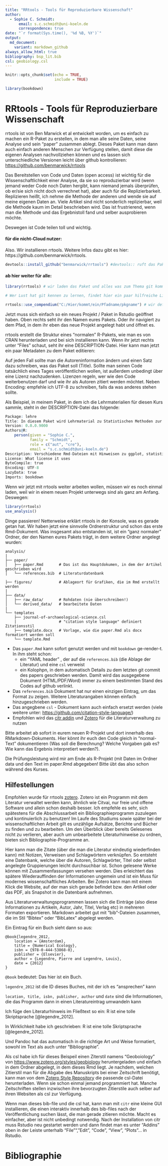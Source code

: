 ```yaml
---
title: "RRtools - Tools für Reproduzierbare Wissenschaft"
author:
  - Sophie C. Schmidt:
      email: s.c.schmidt@uni-koeln.de
      correspondence: true
date: "`r format(Sys.time(), '%d %B, %Y')`"
output:
  md_document:
    variant: markdown_github
always_allow_html: true
bibliography: bsp_lit.bib
csl: geobiology.csl
---
```


```r
knitr::opts_chunk$set(echo = TRUE,
                      include = TRUE)

library(bookdown)
```
# RRtools - Tools für Reproduzierbare Wissenschaft

rrtools ist von Ben Marwick et al entwickelt worden, um es einfach zu machen ein R-Paket zu erstellen, in dem man alle seine Daten, seine Analyse und sein "paper" zusammen ablegt. Dieses Paket kann man dann auch einfach anderen Menschen zur Verfügung stellen, damit diese die eigenen Analysen nachvollziehen können und es lassen sich unterschiedliche Versionen leicht über github kontrollieren: <https://github.com/benmarwick/rrtools> 

Das Bereitstellen von Code und Daten (open access) ist wichtig für die Wissenschaftlichkeit einer Analyse, da sie so reproduzierbar wird (wenn jemand weder Code noch Daten hergibt, kann niemand jemals überprüfen, ob er/sie sich nicht doch verrechnet hat), aber auch für die Replizierbarkeit. Replizieren heißt, ich nehme die Methode der anderen und wende sie auf meine eigenen Daten an. Viele Artikel sind nicht sonderlich replizierbar, weil die Methode kaum im Detail beschrieben wird. Das ist frustrierend, wenn man die Methode und das Ergebnistoll fand und selber ausprobieren möchte.

Deswegen ist Code teilen toll und wichtig. 

#### für die nicht-Cloud nutzer:
Also. Wir installieren rrtools. Weitere Infos dazu gibt es hier: https://github.com/benmarwick/rrtools. 

```r

devtools::install_github("benmarwick/rrtools") #devtools:: ruft das Paket devtools. ich brauch es nur einmal, deswegen habe ich es nicht mit library ins Boot geholt.

```

#### ab hier weiter für alle:

```r
library(rrtools) # wir laden das Paket und alles was zum Thema git kommt, ignorieren wir.

# Wer Lust hat git kennen zu lernen, findet hier ein paar hilfreiche Links zu dem Thema: http://archaeoinformatics.net/git-how-not-to-learn-it/ 

rrtools::use_compendium("C:/Hier/kommt/ein/Pfadname/pkgname") # wir definieren wo unser Paket liegt und wie es heißen wird "pkgname"
```
Jetzt muss sich einfach so ein neues Projekt / Paket in Rstudio geöffnet haben. Oben rechts seht ihr den Namen eures Pakets. Oder ihr navigiert zu dem Pfad, in dem ihr eben das neue Projekt angelegt habt und öffnet es. 

rrtools erstellt die Struktur eines "normalen" R-Pakets, wie man es von CRAN herunterladen und bei sich installieren kann. Wenn ihr jetzt rechts unter "Files" schaut, seht ihr eine DESCRIPTION-Datei. Hier kann man jetzt ein paar Metadaten zu dem Paket editieren:

Auf jeden Fall sollte man die Autoreninformation ändern und einen Satz dazu schreiben, was das Paket soll (Title). Sollte man seinen Code tatsächlich eines Tages veröffentlichen wollen, ist außerdem unbedingt über eine Lizenz nachzudenken. Lizenzen regeln, wer wie den Code weiterbenutzen darf und wie ihr als Autoren zitiert werden möchtet. Neben Encoding: empfehle ich UTF-8 zu schreiben, falls da was anderes stehen sollte. 

Als Beispiel, in meinem Paket, in dem ich die Lehrmaterialien für diesen Kurs sammle, steht in der DESCRIPTION-Datei das folgende:


```r
Package: lehre
Title: In diesem Paket wird Lehrmaterial zu Statistischen Methoden zur Verfügung gestellt.
Version: 0.0.0.9000
Authors@R:
    person(given = "Sophie C.",
           family = "Schmidt",
           role = c("aut", "cre"),
           email = "s.c.schmidt@uni-koeln.de")
Description: Verschiedene Rmd-Dateien mit Hinweisen zu ggplot, statistischen Tests, reproduzierbarer Wissenschaft in Archäologie und Biologie.
License: What license it uses
ByteCompile: true
Encoding: UTF-8
LazyData: true
Imports: bookdown

```

Wenn wir jetzt mit rrtools weiter arbeiten wollen, müssen wir es noch einmal laden, weil wir in einem neuen Projekt unterwegs sind als ganz am Anfang. Deswegen: 

```r
library(rrtools)
use_analysis()
```

Dinge passieren! Netterweise erklärt rrtools in der Konsole, was es gerade getan hat. Wir haben jetzt eine sinnvolle Ordnerstruktur und schon das erste Rmd-Dokument. Was insgesamt also entstanden ist, ist ein "ganz normaler" Ordner, der den Namen eures Pakets trägt, in dem weitere Ordner angelegt wurden:

    analysis/
    |
    ├── paper/
    │   ├── paper.Rmd       # Das ist das Hauptdokumen, in dem der Artikel geschrieben wird
    │   └── references.bib  # Literaturdatenbank
    
    ├── figures/            # Ablageort für Grafiken, die im Rmd erstellt werden
    |
    ├── data/
    │   ├── raw_data/       # Rohdaten (nie überschreiben!)
    │   └── derived_data/   # bearbeitete Daten
    |
    └── templates
        ├── journal-of-archaeological-science.csl
        |                   # "citation style language" definiert Zitationsstil
        ├── template.docx   # Vorlage, wie die paper.Rmd als docx formatiert werden soll
        └── template.Rmd

  - Das `paper.Rmd` kann sofort genutzt werden und mit `bookdown` ge-render-t. In ihm steht schon:
      - ein "YAML header" , der auf die `references.bib` (die Ablage der Literatur) und eine `csl` verweist
      - ein Kolophpn, in dem automatisch Details zu dem letzten git commit des papers geschrieben werden. Damit wird das ausgegebene Dokument (HTML/PDF/Word) immer zu einem bestimmten Stand des Codes auf github verlinkt.
  - Das `references.bib` Dokument hat nur einen einzigen Eintrag, um das Format zu zeigen. Weitere Literaturangaben können einfach hinzugeschrieben werden.
  - Das angegbene `csl` - Dokument kann auch einfach ersetzt werden (viele weitere unter: <https://github.com/citation-style-language/>)
  - Empfohlen wird das [citr addin](https://github.com/crsh/citr) und [Zotero](https://www.zotero.org/) für die Literaturverwaltung zu nutzen
 
 
Bitte arbeitet ab sofort in eurem neuen R-Projekt und dort innerhalb des RMarkdown-Dokuments. Hier könnt ihr euch den Code gleich in "normal-Text" dokumentieren (Was soll die Berechnung? Welche Vorgaben gab es? Wie kann das Ergebnis interpretiert werden?).

Die Prüfungsleistung wird mir am Ende als R-Projekt (mit Daten im Ordner data und den Text im paper.Rmd abgegeben! Bitte übt das also schon während des Kurses.

## Hilfestellungen

Empfohlen wurde für rrtools [zotero](https://www.zotero.org/). Zotero ist ein Programm mit dem Literatur verwaltet werden kann, ähnlich wie Citvai, nur freie und offene Software und allein schon deshalb besser. Ich empfehle es sehr, sich spätestens für die Abschlussarbeit ein Bibliographieprogramm zuzulegen und kontinuierlich zu benutzen! Im Laufe des Studiums sowie später bei der wissenschaftlichen Arbeit gilt es unzählige Aufsätze, Berichte und Bücher zu finden und zu bearbeiten. Um den Überblick über bereits Gelesenes nicht zu verlieren, aber auch um unbearbeitete Literaturhinweise zu ordnen, bieten sich Bibliographie-Programme an.

Hier kann man die Zitate (über die man die Literatur eindeutig wiederfinden kann) mit Notizen, Verweisen und Schlagwörtern verknüpfen. So entsteht eine Datenbank, welche über die Autoren, Schlagwörter, Titel oder selbst angelegte Gruppierungen leicht durchsuchbar ist. Schon gelesene Werke können mit Zusammenfassungen versehen werden. Dies erleichtert das spätere Wiederauffinden der Informationen ungemein und ist ein Muss für modernes wissenschaftliches Arbeiten. Bei Zotero kann man mit einem Klick die Website, auf der man sich gerade befindet bzw. den Artikel oder das PDF, als Snapshot in die Datenbank aufnehmen.

Aus Literaturverwaltungsprogrammen lassen sich die Einträge (also diese Informationen zu Artikeln, Autor, Jahr, Titel, Verlag etc) in mehreren Formaten exportieren. Markdown arbeitet gut mit "bib"-Dateien zusammen, die im Stil "Bibtex" oder "BibLatex" abgelegt werden.

Ein Eintrag für ein Buch sieht dann so aus:
``` 
@book{legendre_2012,
	location = {Amsterdam},
	title = {Numerical Ecology},
	isbn = {978-0-444-53868-0},
	publisher = {Elsevier},
	author = {Legendre, Pierre and Legendre, Louis},
	date = {2012}
}

```


`@book` bedeutet: Das hier ist ein Buch.

`legendre_2012` ist die ID dieses Buches, mit der ich es "ansprechen" kann

`location, title, isbn, publisher, author` und `date` sind die Informationen, die das Programm dann in einen Literatureintrag umwandeln kann

Ich füge den Literaturhinweis im Fließtext so ein: 
R ist eine tolle Skriptsprache [@legendre_2012]. 

In Wirklichkeit habe ich geschrieben: R ist eine tolle Skriptsprache [\@legendre_2012]. 

Und Pandoc hat das automatisch in die richtige Art und Weise formatiert, sowohl im Text als auch unter "Bibliographie". 

Als csl habe ich für dieses Beispeil einen Ziterstil namens "Geoboiology" von <https://www.zotero.org/styles/geobiology> heruntergeladen und einfach in dem Ordner abgelegt, in dem dieses Rmd liegt. Je nachdem, welchen Zitierstil man für die Abgabe des Manuskripts bei einer Zeitschrift benötigt, kann man von dem [Zotero Style Repository](https://www.zotero.org/styles/) die passende csl-Datei herunterladen. Wenn sie schon einmal jemand programmiert hat. Manche Zeitschriften stellen inzwischen ihre bevorzugten Zitierstile auch selber auf ihren Websiten als csl zur Verfügung.

Wenn man dieses bib-file und die csl hat, kann man mit `citr` eine kleine GUI installieren, die einen interaktiv innerhalb des bib-files nach der Veröffentlichung suchen lässt, die man gerade zitieren möchte. Macht es einfacher, aber ist nicht unbedingt notwendig. Nach der Installation von citr muss Rstudio neu gestartet werden und dann findet man es unter "Addins" oben in der Leiste unterhalb "File"", "Edit", "Code", "View", "Plots"... in Rstudio.


# Bibliographie
